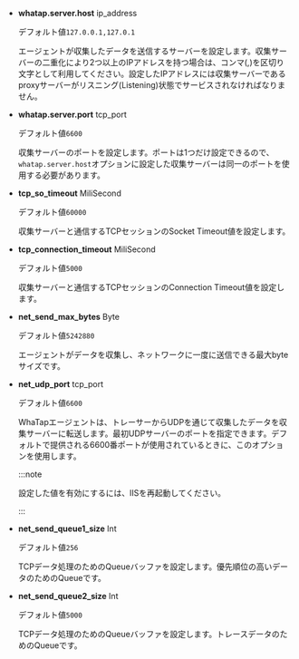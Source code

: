 -   **whatap.server.host** <span class='type'>ip_address</span>

    デフォルト値`127.0.0.1,127.0.1`

    エージェントが収集したデータを送信するサーバーを設定します。収集サーバーの二重化により2つ以上のIPアドレスを持つ場合は、コンマ(,)を区切り文字として利用してください。設定したIPアドレスには収集サーバーであるproxyサーバーがリスニング(Listening)状態でサービスされなければなりません。

-   **whatap.server.port** <span class='type'>tcp_port</span>

    デフォルト値`6600`

    収集サーバーのポートを設定します。ポートは1つだけ設定できるので、`whatap.server.host`オプションに設定した収集サーバーは同一のポートを使用する必要があります。

-   **tcp_so_timeout** <span class='type'>MiliSecond</span>

    デフォルト値`60000`

    収集サーバーと通信するTCPセッションのSocket Timeout値を設定します。

-   **tcp_connection_timeout** <span class='type'>MiliSecond</span>

    デフォルト値`5000`

    収集サーバーと通信するTCPセッションのConnection Timeout値を設定します。

-   **net_send_max_bytes** <span class='type'>Byte</span>

    デフォルト値`5242880`

    エージェントがデータを収集し、ネットワークに一度に送信できる最大byteサイズです。

-   **net_udp_port** <span class='type'>tcp_port</span>

    デフォルト値`6600`

    WhaTapエージェントは、トレーサーからUDPを通じて収集したデータを収集サーバーに転送します。最初UDPサーバーのポートを指定できます。デフォルトで提供される6600番ポートが使用されているときに、このオプションを使用します。

    :::note

    設定した値を有効にするには、IISを再起動してください。

    :::

-   **net_send_queue1_size** <span class='type'>Int</span>

    デフォルト値`256`

    TCPデータ処理のためのQueueバッファを設定します。優先順位の高いデータのためのQueueです。

-   **net_send_queue2_size** <span class='type'>Int</span>

    デフォルト値`5000`

    TCPデータ処理のためのQueueバッファを設定します。トレースデータのためのQueueです。
